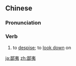 ==Chinese==
{{zh-forms}}

===Pronunciation===
{{zh-pron
|m=bǐyí
|c=pei2 ji4
|cat=v
}}

===Verb===
{{zh-verb}}

# {{lb|zh|literary}} to [[despise]]; to [[look down]] on

[[ja:鄙夷]]
[[zh:鄙夷]]
